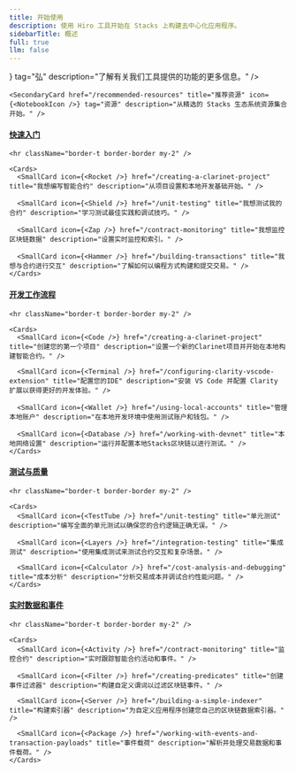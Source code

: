 ```yaml
---
title: 开始使用
description: 使用 Hiro 工具开始在 Stacks 上构建去中心化应用程序。
sidebarTitle: 概述
full: true
llm: false
---
```

<div className="flex flex-col space-y-10 pt-0">
  <Cards>
    <SecondaryCard href="/features" title="Hiro 工具介绍" icon={<Hiro />} tag="弘" description="了解有关我们工具提供的功能的更多信息。" />

    <SecondaryCard href="/recommended-resources" title="推荐资源" icon={<NotebookIcon />} tag="资源" description="从精选的 Stacks 生态系统资源集合开始。" />
  </Cards>

  <div className="flex flex-col">
    <h4 id="explore-by-goal" className="scroll-m-20">
      <a href="#explore-by-goal" className="not-prose group text-sm text-muted-foreground uppercase">
        快速入门
      </a>
    </h4>

    <hr className="border-t border-border my-2" />

    <Cards>
      <SmallCard icon={<Rocket />} href="/creating-a-clarinet-project" title="我想编写智能合约" description="从项目设置和本地开发基础开始。" />

      <SmallCard icon={<Shield />} href="/unit-testing" title="我想测试我的合约" description="学习测试最佳实践和调试技巧。" />

      <SmallCard icon={<Zap />} href="/contract-monitoring" title="我想监控区块链数据" description="设置实时监控和索引。" />

      <SmallCard icon={<Hammer />} href="/building-transactions" title="我想与合约进行交互" description="了解如何以编程方式构建和提交交易。" />
    </Cards>
  </div>

  <div className="flex flex-col">
    <h4 id="explore-by-workflow" className="scroll-m-20">
      <a href="#explore-by-workflow" className="not-prose group text-sm text-muted-foreground uppercase">
        开发工作流程
      </a>
    </h4>

    <hr className="border-t border-border my-2" />

    <Cards>
      <SmallCard icon={<Code />} href="/creating-a-clarinet-project" title="创建您的第一个项目" description="设置一个新的Clarinet项目并开始在本地构建智能合约。" />

      <SmallCard icon={<Terminal />} href="/configuring-clarity-vscode-extension" title="配置您的IDE" description="安装 VS Code 并配置 Clarity 扩展以获得更好的开发体验。" />

      <SmallCard icon={<Wallet />} href="/using-local-accounts" title="管理本地账户" description="在本地开发环境中使用测试账户和钱包。" />

      <SmallCard icon={<Database />} href="/working-with-devnet" title="本地网络设置" description="运行并配置本地Stacks区块链以进行测试。" />
    </Cards>
  </div>

  <div className="flex flex-col">
    <h4 id="explore-by-testing" className="scroll-m-20">
      <a href="#explore-by-testing" className="not-prose group text-sm text-muted-foreground uppercase">
        测试与质量
      </a>
    </h4>

    <hr className="border-t border-border my-2" />

    <Cards>
      <SmallCard icon={<TestTube />} href="/unit-testing" title="单元测试" description="编写全面的单元测试以确保您的合约逻辑正确无误。" />

      <SmallCard icon={<Layers />} href="/integration-testing" title="集成测试" description="使用集成测试来测试合约交互和复杂场景。" />

      <SmallCard icon={<Calculator />} href="/cost-analysis-and-debugging" title="成本分析" description="分析交易成本并调试合约性能问题。" />
    </Cards>
  </div>

  <div className="flex flex-col">
    <h4 id="explore-by-events" className="scroll-m-20">
      <a href="#explore-by-events" className="not-prose group text-sm text-muted-foreground uppercase">
        实时数据和事件
      </a>
    </h4>

    <hr className="border-t border-border my-2" />

    <Cards>
      <SmallCard icon={<Activity />} href="/contract-monitoring" title="监控合约" description="实时跟踪智能合约活动和事件。" />

      <SmallCard icon={<Filter />} href="/creating-predicates" title="创建事件过滤器" description="构建自定义谓词以过滤区块链事件。" />

      <SmallCard icon={<Server />} href="/building-a-simple-indexer" title="构建索引器" description="为自定义应用程序创建您自己的区块链数据索引器。" />

      <SmallCard icon={<Package />} href="/working-with-events-and-transaction-payloads" title="事件载荷" description="解析并处理交易数据和事件载荷。" />
    </Cards>
  </div>
</div>

<PageFooter />
